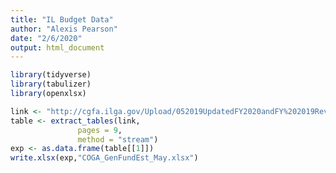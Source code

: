 ```yaml
---
title: "IL Budget Data"
author: "Alexis Pearson"
date: "2/6/2020"
output: html_document
---
```

```r
library(tidyverse)
library(tabulizer)
library(openxlsx)
```

```r
link <- "http://cgfa.ilga.gov/Upload/052019UpdatedFY2020andFY%202019RevenueEstimates.pdf"
table <- extract_tables(link,
               pages = 9,
               method = "stream")
exp <- as.data.frame(table[[1]])
write.xlsx(exp,"COGA_GenFundEst_May.xlsx")
```